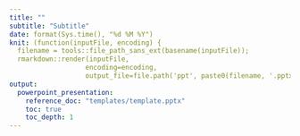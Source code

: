 ```yaml
---
title: ""
subtitle: "Subtitle"
date: format(Sys.time(), "%d %M %Y")
knit: (function(inputFile, encoding) {
  filename = tools::file_path_sans_ext(basename(inputFile));
  rmarkdown::render(inputFile,
                   encoding=encoding,
                   output_file=file.path('ppt', paste0(filename, '.pptx')))})
output: 
  powerpoint_presentation:
    reference_doc: "templates/template.pptx"
    toc: true
    toc_depth: 1
---
```

